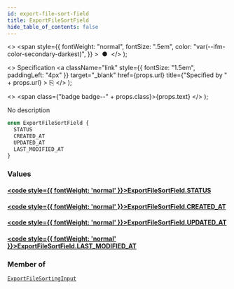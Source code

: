 ```yaml
---
id: export-file-sort-field
title: ExportFileSortField
hide_table_of_contents: false
---
```


  <>
    <span
      style={{
        fontWeight: "normal",
        fontSize: ".5em",
        color: "var(--ifm-color-secondary-darkest)",
      }}
    >
      &nbsp;●&nbsp;
    </span>
  </>
);

  <>
    Specification
    <a
      className="link"
      style={{ fontSize: "1.5em", paddingLeft: "4px" }}
      target="\_blank"
      href={props.url}
      title={"Specified by " + props.url}
    >
      ⎘
    </a>
  </>
);

  <>
    <span class={"badge badge--" + props.class}>{props.text}</span>
  </>
);

No description

```graphql
enum ExportFileSortField {
  STATUS
  CREATED_AT
  UPDATED_AT
  LAST_MODIFIED_AT
}
```

### Values

#### [<code style={{ fontWeight: 'normal' }}>ExportFileSortField.<b>STATUS</b></code>](#)

>

#### [<code style={{ fontWeight: 'normal' }}>ExportFileSortField.<b>CREATED_AT</b></code>](#)

>

#### [<code style={{ fontWeight: 'normal' }}>ExportFileSortField.<b>UPDATED_AT</b></code>](#)

>

#### [<code style={{ fontWeight: 'normal' }}>ExportFileSortField.<b>LAST_MODIFIED_AT</b></code>](#)

>

### Member of

[`ExportFileSortingInput`](../../../developer/api-reference/inputs/export-file-sorting-input) <Badge class="secondary" text="input"/>
